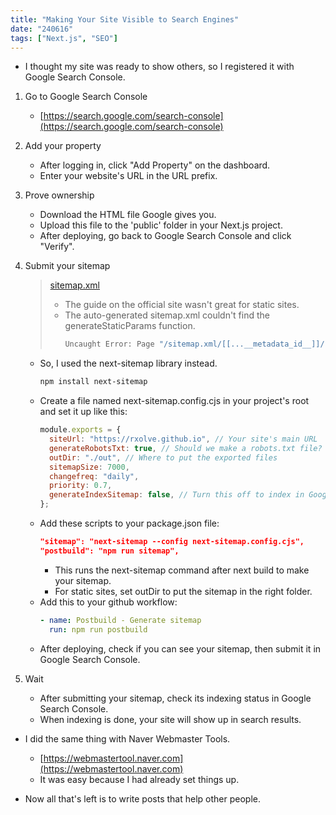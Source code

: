 ```yaml
---
title: "Making Your Site Visible to Search Engines"
date: "240616"
tags: ["Next.js", "SEO"]
---
```


- I thought my site was ready to show others, so I registered it with Google Search Console.

1. Go to Google Search Console
   - [https://search.google.com/search-console](https://search.google.com/search-console)
2. Add your property
   - After logging in, click "Add Property" on the dashboard.
   - Enter your website's URL in the URL prefix.
3. Prove ownership
   - Download the HTML file Google gives you.
   - Upload this file to the 'public' folder in your Next.js project.
   - After deploying, go back to Google Search Console and click "Verify".
4. Submit your sitemap

   > [sitemap.xml](https://nextjs.org/docs/app/api-reference/file-conventions/metadata/sitemap)
   >
   > - The guide on the official site wasn't great for static sites.
   > - The auto-generated sitemap.xml couldn't find the generateStaticParams function.
   >   ```bash
   >   Uncaught Error: Page "/sitemap.xml/[[...__metadata_id__]]/route" is missing exported function "generateStaticParams()", which is required with "output: export" config.
   >   ```

   - So, I used the next-sitemap library instead.
     ```bash
     npm install next-sitemap
     ```
   - Create a file named next-sitemap.config.cjs in your project's root and set it up like this:
     ```js
     module.exports = {
       siteUrl: "https://rxolve.github.io", // Your site's main URL
       generateRobotsTxt: true, // Should we make a robots.txt file?
       outDir: "./out", // Where to put the exported files
       sitemapSize: 7000,
       changefreq: "daily",
       priority: 0.7,
       generateIndexSitemap: false, // Turn this off to index in Google Search Console
     };
     ```
   - Add these scripts to your package.json file:
     ```json
     "sitemap": "next-sitemap --config next-sitemap.config.cjs",
     "postbuild": "npm run sitemap",
     ```
     - This runs the next-sitemap command after next build to make your sitemap.
     - For static sites, set outDir to put the sitemap in the right folder.
   - Add this to your github workflow:
     ```yml
     - name: Postbuild - Generate sitemap
       run: npm run postbuild
     ```
   - After deploying, check if you can see your sitemap, then submit it in Google Search Console.

5. Wait
   - After submitting your sitemap, check its indexing status in Google Search Console.
   - When indexing is done, your site will show up in search results.

- I did the same thing with Naver Webmaster Tools.

  - [https://webmastertool.naver.com](https://webmastertool.naver.com)
  - It was easy because I had already set things up.

- Now all that's left is to write posts that help other people.
